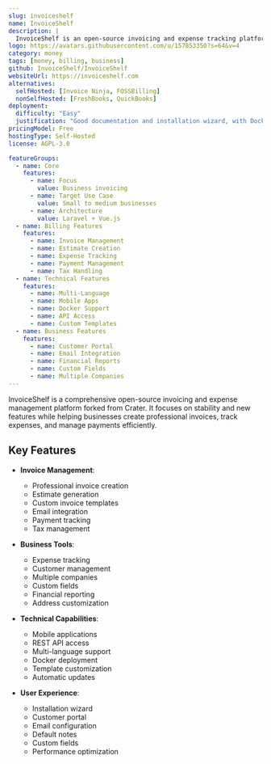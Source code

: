 ```yaml
---
slug: invoiceshelf
name: InvoiceShelf
description: |
  InvoiceShelf is an open-source invoicing and expense tracking platform that helps businesses create professional invoices, manage expenses, and track payments with comprehensive features.
logo: https://avatars.githubusercontent.com/u/157853350?s=64&v=4
category: money
tags: [money, billing, business]
github: InvoiceShelf/InvoiceShelf
websiteUrl: https://invoiceshelf.com
alternatives:
  selfHosted: [Invoice Ninja, FOSSBilling]
  nonSelfHosted: [FreshBooks, QuickBooks]
deployment:
  difficulty: "Easy"
  justification: "Good documentation and installation wizard, with Docker support available."
pricingModel: Free
hostingType: Self-Hosted
license: AGPL-3.0

featureGroups:
  - name: Core
    features:
      - name: Focus
        value: Business invoicing
      - name: Target Use Case
        value: Small to medium businesses
      - name: Architecture
        value: Laravel + Vue.js
  - name: Billing Features
    features:
      - name: Invoice Management
      - name: Estimate Creation
      - name: Expense Tracking
      - name: Payment Management
      - name: Tax Handling
  - name: Technical Features
    features:
      - name: Multi-Language
      - name: Mobile Apps
      - name: Docker Support
      - name: API Access
      - name: Custom Templates
  - name: Business Features
    features:
      - name: Customer Portal
      - name: Email Integration
      - name: Financial Reports
      - name: Custom Fields
      - name: Multiple Companies
---
```


InvoiceShelf is a comprehensive open-source invoicing and expense management platform forked from Crater. It focuses on stability and new features while helping businesses create professional invoices, track expenses, and manage payments efficiently.

## Key Features

- **Invoice Management**:

  - Professional invoice creation
  - Estimate generation
  - Custom invoice templates
  - Email integration
  - Payment tracking
  - Tax management

- **Business Tools**:

  - Expense tracking
  - Customer management
  - Multiple companies
  - Custom fields
  - Financial reporting
  - Address customization

- **Technical Capabilities**:

  - Mobile applications
  - REST API access
  - Multi-language support
  - Docker deployment
  - Template customization
  - Automatic updates

- **User Experience**:
  - Installation wizard
  - Customer portal
  - Email configuration
  - Default notes
  - Custom fields
  - Performance optimization
